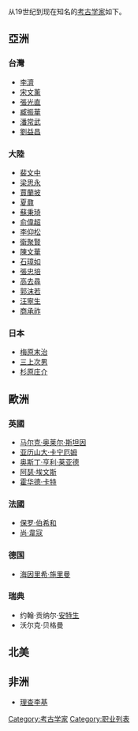 从19世纪到现在知名的[[考古学家|考古学家]]如下。

==亞洲==
===台灣===
*[[李濟|李濟]]
*[[宋文薰|宋文薰]]
*[[張光直|張光直]]
*[[臧振華|臧振華]]
*[[潘常武|潘常武]]
*[[劉益昌|劉益昌]]

===大陸===
*[[裴文中|裴文中]]
*[[梁思永|梁思永]]
*[[賈蘭坡|賈蘭坡]]
*[[夏鼐|夏鼐]]
*[[蘇秉琦|蘇秉琦]]
*[[俞偉超|俞偉超]]
*[[李仰松|李仰松]]
*[[衛聚賢|衛聚賢]]
*[[陈文华_(考古学家)|陳文華]]
*[[石璋如|石璋如]]
*[[張忠培|張忠培]]
*[[高去尋|高去尋]]
*[[郭沫若|郭沫若]]
*[[汪寧生|汪寧生]]
*[[商承祚|商承祚]]
===日本===
*[[梅原末治|梅原末治]]
*[[三上次男|三上次男]]
*[[杉原庄介|杉原庄介]]

==歐洲==
===英國===
*[[马尔克·奥莱尔·斯坦因|马尔克·奥莱尔·斯坦因]]
*[[亚历山大·卡宁厄姆|亚历山大·卡宁厄姆]]
*[[奥斯丁·亨利·莱亚德|奥斯丁·亨利·莱亚德]]
*[[阿瑟·埃文斯|阿瑟·埃文斯]]
*[[霍华德·卡特|霍华德·卡特]]

===法國===
*[[保罗·伯希和|保罗·伯希和]]
*[[尚·韋寇|尚·韋寇]]

===德国===
*[[海因里希·施里曼|海因里希·施里曼]]

===瑞典===
*约翰·贡纳尔·[[安特生|安特生]]
*沃尔克·贝格曼

==北美==
==非洲==
*[[理查李基|理查李基]]

[[Category:考古学家|Category:考古学家]]
[[Category:职业列表|Category:职业列表]]